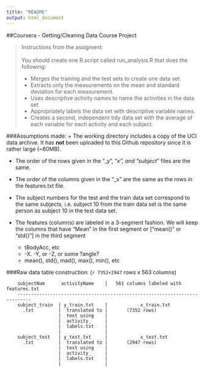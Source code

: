 ```yaml
---
title: "README"
output: html_document
---
```

##Coursera - Getting/Cleaning Data Course Project

>Instructions from the assigment:
> <br>
> <br>
> You should create one R script called run_analysis.R that does the following: 
> <ul>
> <li> Merges the training and the test sets to create one data set.
> <li> Extracts only the measurements on the mean and standard deviation 
> for each measurement. 
> <li> Uses descriptive activity names to name the activities in the data set
> <li> Appropriately labels the data set with descriptive variable names. 
> <li> Creates a second, independent tidy data set with the average of each 
> variable for each activity and each subject.
> </ul>

###Assumptions made:
+ The working directory includes a copy of the UCI data archive. It has **not** been 
uploaded to this Github repository since it is rather large (~60MB).

+ The order of the rows given in the "_y", "_x", and "subject_" files are the same.

+ The order of the columns given in the "_x" are the same as the rows in the
features.txt file.

+ The subject numbers for the test and the train data set correspond to the
same subjects, i.e. subject 10 from the train data set is the same person as
subject 10 in the test data set.

+ The features (columns) are labeled in a 3-segment fashion. We will keep the columns
that have "Mean" in the first segment or ["mean()" or "std()"] in the third segment
    - tBodyAcc, etc
    - -X. -Y, or -Z, or some ?angle?
    - mean(), std(), mad(), max(), min(), etc  
  

###Raw data table construction:
(`r 7352+2947` rows x 563 columns)

```
    subjectNum      activityName    |   561 columns labeled with features.txt
    ---------------------------------------------------------------------------
    subject_train  | y_train.txt    |            x_train.txt
      .txt         |  translated to |       (7352 rows)
                   |  text using    |
                   |  activity_     |
                   |  labels.txt    |
                   |                |
    subject_test   | y_test.txt     |            x_test.txt
      .txt         |  translated to |       (2947 rows)
                   |  text using    |
                   |  activity_     |
                   |  labels.txt    |
                   |                | 

    
```

